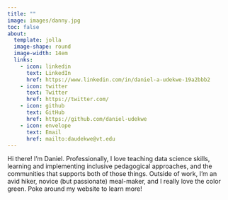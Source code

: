 ```yaml
---
title: ""
image: images/danny.jpg
toc: false
about: 
  template: jolla
  image-shape: round
  image-width: 14em
  links:
    - icon: linkedin
      text: LinkedIn
      href: https://www.linkedin.com/in/daniel-a-udekwe-19a2bbb2
    - icon: twitter
      text: Twitter
      href: https://twitter.com/
    - icon: github
      text: GitHub
      href: https://github.com/daniel-udekwe
    - icon: envelope
      text: Email
      href: mailto:daudekwe@vt.edu
---
```


<!-- ::: {.small-text} -->

Hi there! I'm Daniel. Professionally, I love teaching data science skills, learning and implementing inclusive pedagogical approaches, and the communities that supports both of those things. Outside of work, I'm an avid hiker, novice (but passionate) meal-maker, and I really love the color green. Poke around my website to learn more! <!-- ::: -->

